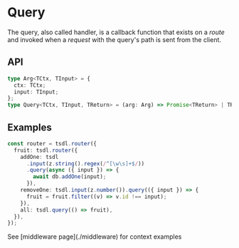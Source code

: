 # Query

The query, also called handler, is a callback function that exists on a
_route_ and invoked when a _request_ with the query's path is sent from the client.

## API

```ts
type Arg<TCtx, TInput> = {
  ctx: TCtx;
  input: TInput;
};
type Query<TCtx, TInput, TReturn> = (arg: Arg) => Promise<TReturn> | TReturn;
```

## Examples

```ts
const router = tsdl.router({
  fruit: tsdl.router({
    addOne: tsdl
      .input(z.string().regex(/^[\w\s]+$/))
      .query(async ({ input }) => {
        await db.addOne(input);
      }),
    removeOne: tsdl.input(z.number()).query(({ input }) => {
      fruit = fruit.filter((v) => v.id !== input);
    }),
    all: tsdl.query(() => fruit),
  }),
});
```


<Callout type="info">
  See [middleware page](./middleware) for context examples
</Callout>
